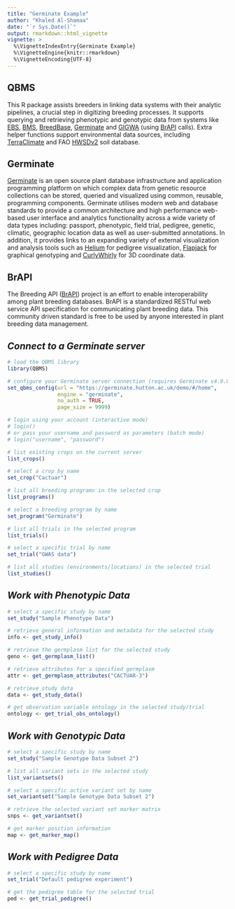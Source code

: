 ```yaml
---
title: "Germinate Example"
author: "Khaled Al-Shamaa"
date: "`r Sys.Date()`"
output: rmarkdown::html_vignette
vignette: >
  %\VignetteIndexEntry{Germinate Example}
  %\VignetteEngine{knitr::rmarkdown}
  %\VignetteEncoding{UTF-8}
---
```


## QBMS
This R package assists breeders in linking data systems with their analytic pipelines, a crucial step in digitizing breeding processes. It supports querying and retrieving phenotypic and genotypic data from systems like [EBS](https://ebs.excellenceinbreeding.org/), [BMS](https://bmspro.io/), [BreedBase](https://breedbase.org), [Germinate](https://germinateplatform.github.io/get-germinate/) and [GIGWA](https://github.com/SouthGreenPlatform/Gigwa2) (using [BrAPI](https://brapi.org/) calls). Extra helper functions support environmental data sources, including [TerraClimate](https://www.climatologylab.org/terraclimate.html) and FAO [HWSDv2](https://gaez.fao.org/pages/hwsd) soil database.

## Germinate
[Germinate](https://germinateplatform.github.io/get-germinate/) is an open source plant database infrastructure and application programming platform on which complex data from genetic resource collections can be stored, queried and visualized using common, reusable, programming components. Germinate utilises modern web and database standards to provide a common architecture and high performance web-based user interface and analytics functionality across a wide variety of data types including: passport, phenotypic, field trial, pedigree, genetic, climatic, geographic location data as well as user-submitted annotations. In addition, it provides links to an expanding variety of external visualization and analysis tools such as [Helium](https://ics.hutton.ac.uk/helium/) for pedigree visualization, [Flapjack](https://ics.hutton.ac.uk/flapjack/) for graphical genotyping and [CurlyWhirly](https://ics.hutton.ac.uk/curlywhirly/) for 3D coordinate data.

## BrAPI
The Breeding API ([BrAPI](https://brapi.org/)) project is an effort to enable interoperability among plant breeding databases. BrAPI is a standardized RESTful web service API specification for communicating plant breeding data. This community driven standard is free to be used by anyone interested in plant breeding data management.

## _Connect to a Germinate server_

```r
# load the QBMS library
library(QBMS)

# configure your Germinate server connection (requires Germinate v4.9.0 or later)
set_qbms_config(url = "https://germinate.hutton.ac.uk/demo/#/home", 
                engine = "germinate", 
                no_auth = TRUE, 
                page_size = 9999)

# login using your account (interactive mode)
# login()
# or pass your username and password as parameters (batch mode)
# login("username", "password")

# list existing crops on the current server
list_crops()

# select a crop by name
set_crop("Cactuar")

# list all breeding programs in the selected crop
list_programs()

# select a breeding program by name
set_program("Germinate")

# list all trials in the selected program
list_trials()

# select a specific trial by name
set_trial("GWAS data")

# list all studies (environments/locations) in the selected trial
list_studies()

```

## _Work with Phenotypic Data_

```r
# select a specific study by name
set_study("Sample Phenotype Data")

# retrieve general information and metadata for the selected study
info <- get_study_info()

# retrieve the germplasm list for the selected study
geno <- get_germplasm_list()

# retrieve attributes for a specified germplasm
attr <- get_germplasm_attributes("CACTUAR-3")

# retrieve study data
data <- get_study_data()

# get observation variable ontology in the selected study/trial
ontology <- get_trial_obs_ontology()

```

## _Work with Genotypic Data_

```r
# select a specific study by name
set_study("Sample Genotype Data Subset 2")

# list all variant sets in the selected study
list_variantsets()

# select a specific active variant set by name
set_variantset("Sample Genotype Data Subset 2")

# retrieve the selected variant set marker matrix
snps <- get_variantset()

# get marker position information
map <- get_marker_map()

```

## _Work with Pedigree Data_

```r
# select a specific study by name
set_trial("Default pedigree experiment")

# get the pedigree table for the selected trial
ped <- get_trial_pedigree()

```